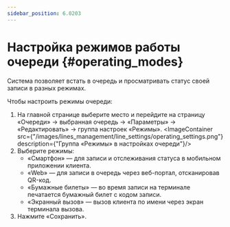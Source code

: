 ```yaml
---
sidebar_position: 6.0203
---
```

# Настройка режимов работы очереди {#operating_modes}

Система позволяет встать в очередь и просматривать статус своей записи в разных режимах.

Чтобы настроить режимы очереди:
1.  На главной странице выберите место и перейдите на страницу «Очереди» → выбранная очередь → «Параметры» → «Редактировать» → группа настроек «Режимы».
    <ImageContainer src={"/images/lines_management/line_settings/operating_settings.png"} description={"Группа «Режимы» в настройках очереди"}/>
2.  Выберите режимы:
    -   «Смартфон» — для записи и отслеживания статуса в мобильном приложении клиента.
    -   «Web» — для записи в очередь через веб-портал, отсканировав QR-код.
    -   «Бумажные билеты» — во время записи на терминале печатается бумажный билет с кодом записи.
    -   «Экранный вызов» — вызов клиента по имени через экран терминала вызова.
3.  Нажмите «Сохранить».
